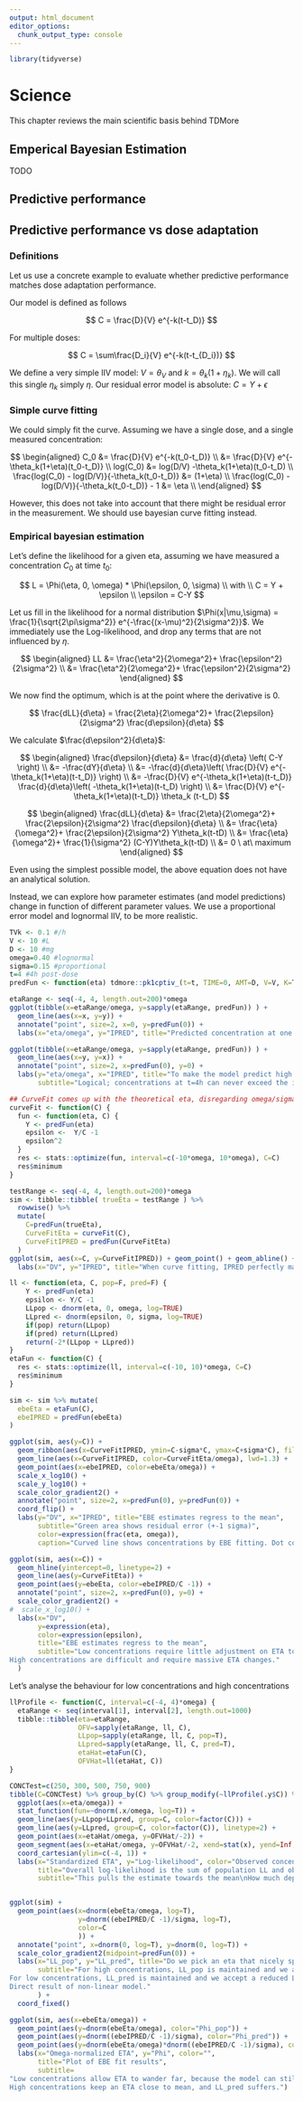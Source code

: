 ```yaml
---
output: html_document
editor_options: 
  chunk_output_type: console
---
```

```r
library(tidyverse)
```
# Science

This chapter reviews the main scientific basis behind TDMore

## Emperical Bayesian Estimation
TODO

## Predictive performance

## Predictive performance vs dose adaptation
### Definitions
Let us use a concrete example to evaluate whether predictive performance matches dose adaptation performance.

Our model is defined as follows

$$
C = \frac{D}{V} e^{-k(t-t_D)}
$$

For multiple doses:

$$
C = \sum\frac{D_i}{V} e^{-k(t-t_{D_i})}
$$

We define a very simple IIV model: $V = \theta_V$ and $k = \theta_k (1+\eta_k)$. We will call this single $\eta_k$ simply $\eta$.
Our residual error model is absolute: $C = Y + \epsilon$

### Simple curve fitting
We could simply fit the curve. Assuming we have a single dose, and a single measured concentration:

$$
\begin{aligned}
C_0 &= \frac{D}{V} e^{-k(t_0-t_D)} \\
  &= \frac{D}{V} e^{-\theta_k(1+\eta)(t_0-t_D)} \\
log(C_0) &= log(D/V) -\theta_k(1+\eta)(t_0-t_D) \\
\frac{log(C_0) - log(D/V)}{-\theta_k(t_0-t_D)} &= (1+\eta) \\
\frac{log(C_0) - log(D/V)}{-\theta_k(t_0-t_D)} - 1 &= \eta \\
\end{aligned}
$$

However, this does not take into account that there might be residual error in the measurement. We should use bayesian curve fitting instead.

### Empirical bayesian estimation
Let's define the likelihood for a given eta, assuming we have measured a concentration $C_0$ at time $t_0$:

$$
L = \Phi(\eta, 0, \omega) * \Phi(\epsilon, 0, \sigma) \\
with \\
C = Y + \epsilon \\
\epsilon = C-Y
$$

Let us fill in the likelihood for a normal distribution $\Phi(x|\mu,\sigma) = \frac{1}{\sqrt{2\pi\sigma^2}} e^{-\frac{(x-\mu)^2}{2\sigma^2}}$. We immediately use the Log-likelihood, and drop any terms that are not influenced by $\eta$.

$$
\begin{aligned}
LL &= \frac{\eta^2}{2\omega^2}+ \frac{\epsilon^2}{2\sigma^2} \\
 &= \frac{\eta^2}{2\omega^2}+ \frac{\epsilon^2}{2\sigma^2}
\end{aligned}
$$

We now find the optimum, which is at the point where the derivative is 0.

$$
\frac{dLL}{d\eta} = \frac{2\eta}{2\omega^2}+ \frac{2\epsilon}{2\sigma^2} \frac{d\epsilon}{d\eta}
$$

We calculate $\frac{d\epsilon^2}{d\eta}$:

$$
\begin{aligned}
\frac{d\epsilon}{d\eta} &= \frac{d}{d\eta} \left(   C-Y    \right) \\
 &= -\frac{dY}{d\eta} \\
 &= -\frac{d}{d\eta}\left( \frac{D}{V} e^{-\theta_k(1+\eta)(t-t_D)}  \right) \\
 &= -\frac{D}{V} e^{-\theta_k(1+\eta)(t-t_D)} \frac{d}{d\eta}\left(  -\theta_k(1+\eta)(t-t_D)  \right) \\
 &= \frac{D}{V} e^{-\theta_k(1+\eta)(t-t_D)} \theta_k (t-t_D)
$$



$$
\begin{aligned}
\frac{dLL}{d\eta} &= \frac{2\eta}{2\omega^2}+ \frac{2\epsilon}{2\sigma^2} \frac{d\epsilon}{d\eta} \\
 &= \frac{\eta}{\omega^2}+ \frac{2\epsilon}{2\sigma^2} Y\theta_k(t-tD) \\
 &= \frac{\eta}{\omega^2}+ \frac{1}{\sigma^2} (C-Y)Y\theta_k(t-tD) \\
 &= 0 \  at\  maximum
\end{aligned}
$$

Even using the simplest possible model, the above equation does not have an analytical solution. 

Instead, we can explore how parameter estimates (and model predictions) change in function of different parameter values. We use a proportional error model and lognormal IIV, to be more realistic.

```r
TVk <- 0.1 #/h
V <- 10 #L
D <- 10 #mg
omega=0.40 #lognormal
sigma=0.15 #proportional
t=4 #4h post-dose
predFun <- function(eta) tdmore::pk1cptiv_(t=t, TIME=0, AMT=D, V=V, K=TVk*exp(eta)) * 1000

etaRange <- seq(-4, 4, length.out=200)*omega
ggplot(tibble(x=etaRange/omega, y=sapply(etaRange, predFun)) ) +
  geom_line(aes(x=x, y=y)) +
  annotate("point", size=2, x=0, y=predFun(0)) +
  labs(x="eta/omega", y="IPRED", title="Predicted concentration at one specific time-point", subtitle="Model is clearly non-linear")

ggplot(tibble(x=etaRange/omega, y=sapply(etaRange, predFun)) ) +
  geom_line(aes(x=y, y=x)) +
  annotate("point", size=2, x=predFun(0), y=0) +
  labs(y="eta/omega", x="IPRED", title="To make the model predict high concentrations, you have to pull really hard at eta_k",
       subtitle="Logical; concentrations at t=4h can never exceed the initial concentration of 1000ng/mL!")
```


```r
## CurveFit comes up with the theoretical eta, disregarding omega/sigma entirely
curveFit <- function(C) {
  fun <- function(eta, C) {
    Y <- predFun(eta)
    epsilon <-  Y/C -1
    epsilon^2
  }
  res <- stats::optimize(fun, interval=c(-10*omega, 10*omega), C=C)
  res$minimum
}

testRange <- seq(-4, 4, length.out=200)*omega
sim <- tibble::tibble( trueEta = testRange ) %>%
  rowwise() %>%
  mutate(
    C=predFun(trueEta),
    CurveFitEta = curveFit(C),
    CurveFitIPRED = predFun(CurveFitEta)
  )
ggplot(sim, aes(x=C, y=CurveFitIPRED)) + geom_point() + geom_abline() +
  labs(x="DV", y="IPRED", title="When curve fitting, IPRED perfectly matches points")
```





```r
ll <- function(eta, C, pop=F, pred=F) {
    Y <- predFun(eta)
    epsilon <- Y/C -1
    LLpop <- dnorm(eta, 0, omega, log=TRUE)
    LLpred <- dnorm(epsilon, 0, sigma, log=TRUE)
    if(pop) return(LLpop)
    if(pred) return(LLpred)
    return(-2*(LLpop + LLpred))
}
etaFun <- function(C) {
  res <- stats::optimize(ll, interval=c(-10, 10)*omega, C=C)
  res$minimum
}

sim <- sim %>% mutate(
  ebeEta = etaFun(C),
  ebeIPRED = predFun(ebeEta)
)

ggplot(sim, aes(y=C)) + 
  geom_ribbon(aes(x=CurveFitIPRED, ymin=C-sigma*C, ymax=C+sigma*C), fill='green', alpha=0.1) +
  geom_line(aes(x=CurveFitIPRED, color=CurveFitEta/omega), lwd=1.3) +
  geom_point(aes(x=ebeIPRED, color=ebeEta/omega)) +
  scale_x_log10() +
  scale_y_log10() +
  scale_color_gradient2() +
  annotate("point", size=2, x=predFun(0), y=predFun(0)) +
  coord_flip() +
  labs(y="DV", x="IPRED", title="EBE estimates regress to the mean",
       subtitle="Green area shows residual error (+-1 sigma)",
       color=expression(frac(eta, omega)),
       caption="Curved line shows concentrations by EBE fitting. Dot corresponds to typical concentration")

ggplot(sim, aes(x=C)) + 
  geom_hline(yintercept=0, linetype=2) +
  geom_line(aes(y=CurveFitEta)) +
  geom_point(aes(y=ebeEta, color=ebeIPRED/C -1)) +
  annotate("point", size=2, x=predFun(0), y=0) +
  scale_color_gradient2() +
#  scale_x_log10() +
  labs(x="DV",
       y=expression(eta),
       color=expression(epsilon),
       title="EBE estimates regress to the mean",
       subtitle="Low concentrations require little adjustment on ETA to hit
High concentrations are difficult and require massive ETA changes."
  )
```

Let's analyse the behaviour for low concentrations and high concentrations

```r
llProfile <- function(C, interval=c(-4, 4)*omega) {
  etaRange <- seq(interval[1], interval[2], length.out=1000)
  tibble::tibble(eta=etaRange, 
                 OFV=sapply(etaRange, ll, C), 
                 LLpop=sapply(etaRange, ll, C, pop=T), 
                 LLpred=sapply(etaRange, ll, C, pred=T),
                 etaHat=etaFun(C),
                 OFVHat=ll(etaHat, C))
}

CONCTest=c(250, 300, 500, 750, 900)
tibble(C=CONCTest) %>% group_by(C) %>% group_modify(~llProfile(.y$C)) %>%
  ggplot(aes(x=eta/omega)) +
  stat_function(fun=~dnorm(.x/omega, log=T)) +
  geom_line(aes(y=LLpop+LLpred, group=C, color=factor(C))) +
  geom_line(aes(y=LLpred, group=C, color=factor(C)), linetype=2) +
  geom_point(aes(x=etaHat/omega, y=OFVHat/-2)) +
  geom_segment(aes(x=etaHat/omega, y=OFVHat/-2, xend=stat(x), yend=Inf, color=factor(C))) +
  coord_cartesian(ylim=c(-4, 1)) +
  labs(x="Standardized ETA", y="Log-likelihood", color="Observed concentration",
       title="Overall log-likelihood is the sum of population LL and observation LL",
       subtitle="This pulls the estimate towards the mean\nHow much depends on how certain the eta is compared to the RE model")


ggplot(sim) + 
  geom_point(aes(x=dnorm(ebeEta/omega, log=T), 
                 y=dnorm((ebeIPRED/C -1)/sigma, log=T),
                 color=C
                 )) +
  annotate("point", x=dnorm(0, log=T), y=dnorm(0, log=T)) +
  scale_color_gradient2(midpoint=predFun(0)) +
  labs(x="LL_pop", y="LL_pred", title="Do we pick an eta that nicely splits LL between LL_pop and LL_pred?",
       subtitle="For high concentrations, LL_pop is maintained and we accept a reduced LL_pred.
For low concentrations, LL_pred is maintained and we accept a reduced LL_pop.
Direct result of non-linear model."
       ) +
  coord_fixed()

ggplot(sim, aes(x=ebeEta/omega)) + 
  geom_point(aes(y=dnorm(ebeEta/omega), color="Phi_pop")) +
  geom_point(aes(y=dnorm((ebeIPRED/C -1)/sigma), color="Phi_pred")) +
  geom_point(aes(y=dnorm(ebeEta/omega)*dnorm((ebeIPRED/C -1)/sigma), color="Phi")) +
  labs(x="Omega-normalized ETA", y="Phi", color="",
       title="Plot of EBE fit results",
       subtitle=
"Low concentrations allow ETA to wander far, because the model can still fit them
High concentrations keep an ETA close to mean, and LL_pred suffers.")

```
